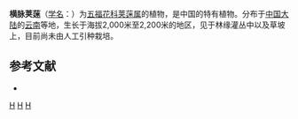 {{Speciesbox
| taxon = Viburnum trabeculosum
| binomial_authority = [[吴征镒|C. Y. Wu]] ex Hsu
}}

'''横脉荚蒾'''（[[学名|学名]]：{{lang|la|''Viburnum trabeculosum''}}）为[[五福花科|五福花科]][[荚蒾属|荚蒾属]]的植物，是中国的特有植物。分布于[[中国大陆|中国大陆]]的[[云南|云南]]等地，生长于海拔2,000米至2,200米的地区，见于林缘灌丛中以及草坡上，目前尚未由人工引种栽培。

== 参考文献 ==
<div class="references-small">
* {{cite web| url =http://www.bioinfo.cn/db05/KmzwSpecies.php?action=view&id=23724| title =横脉荚蒾| work =《中国高等植物数据库全库》| publisher =中国科学院微生物研究所| author =昆明植物研究所| accessdate =2009-02-25| deadurl =yes| archiveurl =https://web.archive.org/web/20160305073542/http://www.bioinfo.cn/db05/KmzwSpecies.php?action=view&id=23724| archivedate =2016-03-05}}
</div>
{{Taxonbar|from=Q11121644}}

[[Category:荚蒾属|H]]
[[Category:中國特有植物|H]]
[[Category:云南植物|H]]